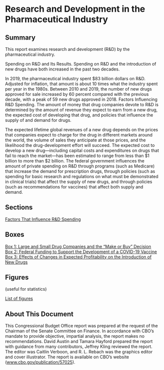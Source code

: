 ---
---
# Research and Development in the Pharmaceutical Industry

## Summary

This report examines research and development (R&D) by the pharmaceutical industry.

Spending on R&D and Its Results. Spending on R&D and the introduction of new drugs have both increased in the past two decades.

In 2019, the pharmaceutical industry spent $83 billion dollars on R&D. Adjusted for inflation, that amount is about 10 times what the industry spent per year in the 1980s.
Between 2010 and 2019, the number of new drugs approved for sale increased by 60 percent compared with the previous decade, with a peak of 59 new drugs approved in 2018.
Factors Influencing R&D Spending. The amount of money that drug companies devote to R&D is determined by the amount of revenue they expect to earn from a new drug, the expected cost of developing that drug, and policies that influence the supply of and demand for drugs.

The expected lifetime global revenues of a new drug depends on the prices that companies expect to charge for the drug in different markets around the world, the volume of sales they anticipate at those prices, and the likelihood the drug-development effort will succeed.
The expected cost to develop a new drug—including capital costs and expenditures on drugs that fail to reach the market—has been estimated to range from less than $1 billion to more than $2 billion.
The federal government influences the amount of private spending on R&D through programs (such as Medicare) that increase the demand for prescription drugs, through policies (such as spending for basic research and regulations on what must be demonstrated in clinical trials) that affect the supply of new drugs, and through policies (such as recommendations for vaccines) that affect both supply and demand.

## Sections

[Factors That Influence R&D Spending](notes/cbo_report_apr2021_factors.mdx)

## Boxes

[Box 1: Large and Small Drug Companies and the “Make or Buy” Decision](notes/cbo_report_apr2021_box1.mdx)  
[Box 2: Federal Funding to Support the Development of a COVID-19 Vaccine](notes/cbo_report_apr2021_box2.mdx)
[Box 3: Effects of Changes in Expected Profitability on the Introduction of New Drugs](notes/cbo_report_apr2021_box3.mdx)

## Figures

(useful for statistics)

[List of figures](notes/cbo_report_apr2021_figures.mdx)

## About This Document

This Congressional Budget Office report was prepared at the request of the Chairman of the Senate Committee on Finance. In accordance with CBO’s mandate to provide objective, impartial analysis, the report makes no recommendations.
David Austin and Tamara Hayford prepared the report with guidance from many contributors, Jeffrey Kling reviewed the report. The editor was Caitlin Verboon, and R. L. Rebach was the graphics editor and cover illustrator. The report is available on CBO’s website (www.cbo.gov/publication/57025).


